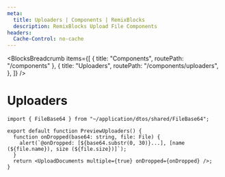 ```yaml
---
meta:
  title: Uploaders | Components | RemixBlocks
  description: RemixBlocks Upload File Components
headers:
  Cache-Control: no-cache
---
```



<BlocksBreadcrumb
  items={[
    { title: "Components", routePath: "/components" },
    {
      title: "Uploaders",
      routePath: "/components/uploaders",
    },
  ]}
/>

# Uploaders


<PreviewUploadersDocument />

```tsx
import { FileBase64 } from "~/application/dtos/shared/FileBase64";

export default function PreviewUploaders() {
  function onDropped(base64: string, file: File) {
    alert(`@onDropped: [${base64.substr(0, 30)}...], [name (${file.name}), size (${file.size})]`);
  }
  return <UploadDocuments multiple={true} onDropped={onDropped} />;
}
```
